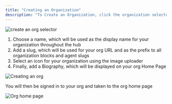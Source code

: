 ```yaml
---
title: "Creating an Organization"
description: "To Create an Organization, click the organization selector in the top right and select"
---
```


![create an org selector](/images/hub/governance/images/org-selector-4ea627afc7c0765633780920a0fbe16e.png)

1. Choose a name, which will be used as the display name for your organization throughout the hub
2. Add a slug, which will be used for your org URL and as the prefix to all organization blocks and agent slugs
3. Select an icon for your organization using the image uploader
4. Finally, add a Biography, which will be displayed on your org Home Page

![Creating an org](/images/hub/governance/images/create-org-form-1c7655050d8f423b0ecdfbd1cc85e0af.png)

You will then be signed in to your org and taken to the org home page

![Org home page](/images/hub/governance/images/org-home-page-4509e2ff8c4e1d6325c8f0afae3b16dd.png)
